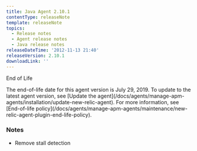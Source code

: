 ```yaml
---
title: Java Agent 2.10.1
contentType: releaseNote
template: releaseNote
topics:
  - Release notes
  - Agent release notes
  - Java release notes
releaseDateTime: '2012-11-13 21:40'
releaseVersion: 2.10.1
downloadLink: ''
---
```


End of Life

<Callout variant="important">
  The end-of-life date for this agent version is July 29, 2019. To update to the latest agent version, see [Update the agent](/docs/agents/manage-apm-agents/installation/update-new-relic-agent). For more information, see [End-of-life policy](/docs/agents/manage-apm-agents/maintenance/new-relic-agent-plugin-end-life-policy).
</Callout>

### Notes

* Remove stall detection
